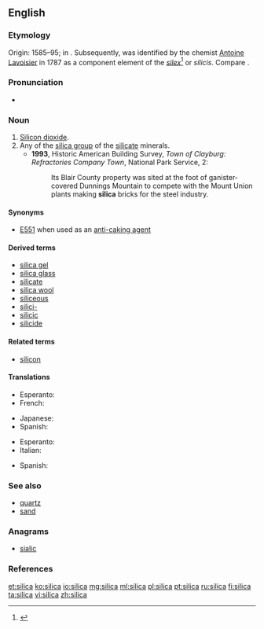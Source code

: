{{also|sílica}}
==English==

===Etymology===
Origin: 1585–95; in {{etyl|la|en}} {{term|silex||hard stone, flint|lang=la}}. Subsequently, {{term|silicon}} was identified by the chemist [[w:Antoine Lavoisier|Antoine Lavoisier]] in 1787 as a component element of the ''[[silex]]''<ref>{{R:Dictionary.com|silex}}</ref> or ''silicis''. Compare {{term|silicate}}.

===Pronunciation===
* {{a|UK}} {{IPA|/ˈsɪl.ɪ.kə/|lang=en}}

===Noun===
{{en-noun|~|silicas}}

# [[silicon dioxide|Silicon dioxide]].
# Any of the [[silica group]] of the [[silicate]] minerals.
#* '''1993''', Historic American Building Survey, ''Town of Clayburg: Refractories Company Town'', National Park Service, 2:
#*: Its Blair County property was sited at the foot of ganister-covered Dunnings Mountain to compete with the Mount Union plants making '''silica''' bricks for the steel industry.

====Synonyms====
* [[E551]] when used as an [[anti-caking agent]]

====Derived terms====
* [[silica gel]]
* [[silica glass]]
* [[silicate]]
* [[silica wool]]
* [[siliceous]]
* [[silici-]]
* [[silicic]]
* [[silicide]]

====Related terms====
* [[silicon]]

====Translations====
{{trans-top|silicon dioxide}}
* Esperanto: {{t|eo|siliko}}
* French: {{t+|fr|silice|f}}
{{trans-mid}}
* Japanese: {{t|ja|シリカ|tr=shirika|sc=Jpan}}
* Spanish: {{t|es|sílice|m}}
{{trans-bottom}}

{{trans-top|silica group of the silicate minerals}}
* Esperanto: {{t|eo|siliko}}
* Italian: {{t|it|silice}}
{{trans-mid}}
* Spanish: {{t|es|sílice|m}}
{{trans-bottom}}

===See also===
* [[quartz]]
* [[sand]]

===Anagrams===
* [[sialic#English|sialic]]

===References===
<references/>

[[et:silica]]
[[ko:silica]]
[[io:silica]]
[[mg:silica]]
[[ml:silica]]
[[pl:silica]]
[[pt:silica]]
[[ru:silica]]
[[fi:silica]]
[[ta:silica]]
[[vi:silica]]
[[zh:silica]]